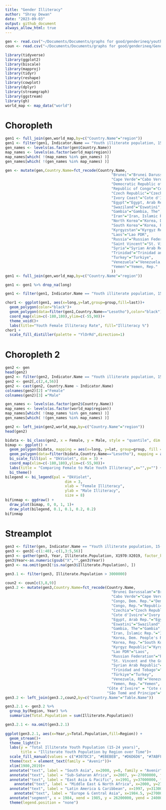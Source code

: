 ```yaml
---
title: "Gender Illiteracy"
author: "Shray Dewan"
date: "2023-09-03"
output: github_document
always_allow_html: true
---
```


```r
gen <- read.csv("~/Documents/Documents/graphs for good/genderineq/youth_illiteracy (2).csv")
coun <- read.csv("~/Documents/Documents/graphs for good/genderineq/Gender_Stats_CSV/Gender_StatsCountry.csv")
```

```r
library(tidyverse)
library(ggplot2)
library(biscale)
library(mapproj)
library(tidyr)
library(reshape)
library(cowplot)
library(dplyr)
library(streamgraph)
library(ggstream)
library(gh)
world_map <- map_data("world")
```

# Choropleth

```r
gen1 <- full_join(gen,world_map,by=c("Country.Name"="region"))
gen1 <- filter(gen1, Indicator.Name == "Youth illiterate population, 15-24 years, % female")
gen_names <- levels(as.factor(gen$Country.Name))
map_names <- levels(as.factor(world_map$region))
map_names[which( !(map_names %in% gen_names) )]
gen_names[which( !(gen_names %in% map_names) )]
```

```r
gen <- mutate(gen,Country.Name=fct_recode(Country.Name,
                                                "Brunei"="Brunei Darussalam",
                                                "Cape Verde"="Cabo Verde",
                                                "Democratic Republic of the Congo"="Congo, Dem. Rep.",
                                                "Republic of Congo"="Congo, Rep.",
                                                "Czech Republic"="Czechia",
                                                "Ivory Coast"="Cote d'Ivoire",
                                                "Egypt"="Egypt, Arab Rep.",
                                                "Swaziland"="Eswatini",
                                                "Gambia"="Gambia, The",
                                                "Iran"="Iran, Islamic Rep.",
                                                "North Korea"="Korea, Dem. People's Rep.",
                                                "South Korea"="Korea, Rep.",
                                                "Kyrgyzstan"="Kyrgyz Republic",
                                                "Laos"="Lao PDR",
                                                "Russia"="Russian Federation",
                                                "Saint Vincent"="St. Vincent and the Grenadines",
                                                "Syria"="Syrian Arab Republic",
                                                "Trinidad"="Trinidad and Tobago",
                                                "Turkey"="Turkiye",
                                                "Venezuela"="Venezuela, RB",
                                                "Yemen"="Yemen, Rep."
                                                ))
gen1 <- full_join(gen,world_map,by=c("Country.Name"="region"))
```

```r
gen1 <- gen1 %>% drop_na(long)
```

```r
gen1 <- filter(gen1, Indicator.Name == "Youth illiterate population, 15-24 years, % female")
```

```r
chor1 <- ggplot(gen1, aes(x=long,y=lat,group=group,fill=last))+ 
  geom_polygon(color="black")+
  geom_polygon(data=filter(gen1,Country.Name=="Lesotho"),color="black")+
  coord_map(xlim=c(-180,180),ylim=c(-55,90))+
  theme_void()+
  labs(title="Youth Female Illiteracy Rate", fill="Illiteracy %")
chor1 +
  scale_fill_distiller(palette = "YlOrRd",direction=1)
```

# Choropleth 2

```r
gen2 <- gen
head(gen2)
gen2 <- filter(gen2, Indicator.Name == "Youth illiterate population, 15-24 years, female (number)" | Indicator.Name == "Youth illiterate population, 15-24 years, male (number)")
gen2 <- gen2[,c(2,4,56)]
gen2 <- cast(gen2, Country.Name ~ Indicator.Name)
colnames(gen2)[2] ="Female"
colnames(gen2)[3] ="Male"
```

```r
gen_names <- levels(as.factor(gen2$Country.Name))
map_names <- levels(as.factor(world_map$region))
map_names[which( !(map_names %in% gen_names) )]
gen_names[which( !(gen_names %in% map_names) )]
```

```r
gen2 <- left_join(gen2,world_map,by=c("Country.Name"="region"))
head(gen2)
```

```r
bidata <- bi_class(gen2, x = Female, y = Male, style = "quantile", dim = 3)
bimap <- ggplot() +
  geom_polygon(bidata, mapping = aes(x=long, y=lat, group=group, fill = bi_class), color = "white", size = 0.1, show.legend = F) +
  geom_polygon(data=filter(bidata,Country.Name=="Lesotho"), mapping = aes(x=long, y=lat, group=group, fill = bi_class), color = "white", size = 0.1, show.legend = F) +
  bi_scale_fill(pal = "DkViolet", dim = 3) +
  coord_map(xlim=c(-180,180),ylim=c(-55,90))+
  labs(title = "Comparing Female to Male Youth Illiteracy",x="",y="") +
  bi_theme()
bilegend <- bi_legend(pal = "DkViolet",
                           dim = 3,
                           xlab = "Female Illiteracy",
                           ylab = "Male Illiteracy",
                           size = 8)
bifinmap <- ggdraw() +
  draw_plot(bimap, 0, 0, 1, 1)+
  draw_plot(bilegend, 0.1, 0.1, 0.2, 0.2)
bifinmap
```

# Streamplot

```r
gen3 <- filter(gen, Indicator.Name == "Youth illiterate population, 15-24 years, female (number)")
gen3 <- gen3[-c(1:40),-c(1,3:5,56)]
gen3 <- gather(gen3, Year, Illiterate.Population, X1970:X2019, factor_key=TRUE)
gen3$Year<-as.numeric(gsub("X","",gen3$Year))
gen3 <- na.omit(gen3[!is.na(gen3$Illiterate.Population), ])
```

```r
gen3.1 <- filter(gen3, Illiterate.Population > 3000000)
```

```r
coun2 <- coun[c(3,8,9)]
gen3.2 <- mutate(gen3,Country.Name=fct_recode(Country.Name,
                                                "Brunei Darussalam"="Brunei",
                                                "Cabo Verde"="Cape Verde",
                                                "Congo, Dem. Rep."="Democratic Republic of the Congo",
                                                "Congo, Rep."="Republic of Congo",
                                                "Czechia"="Czech Republic",
                                                "Cote d'Ivoire"="Ivory Coast",
                                                "Egypt, Arab Rep."="Egypt",
                                                "Eswatini"="Swaziland",
                                                "Gambia, The"="Gambia",
                                                "Iran, Islamic Rep."="Iran",
                                                "Korea, Dem. People's Rep."="North Korea",
                                                "Korea, Rep."="South Korea",
                                                "Kyrgyz Republic"="Kyrgyzstan",
                                                "Lao PDR"="Laos",
                                                "Russian Federation"="Russia",
                                                "St. Vincent and the Grenadines"="Saint Vincent",
                                                "Syrian Arab Republic"="Syria",
                                                "Trinidad and Tobago"="Trinidad",
                                                "Türkiye"="Turkey",
                                                "Venezuela, RB"="Venezuela",
                                                "Yemen, Rep."="Yemen",
                                              "Côte d'Ivoire" = "Cote d'Ivoire",
                                              "São Tomé and Principe"="Sao Tome and Principe"))
gen3.2 <- left_join(gen3.2,coun2,by=c("Country.Name"="Table.Name"))

gen3.2.1 <- gen3.2 %>%
  group_by(Region, Year) %>%
  summarize(Total.Population = sum(Illiterate.Population))

gen3.2.1 <- na.omit(gen3.2.1)
  
ggplot(gen3.2.1, aes(x=Year,y=Total.Population,fill=Region)) +
  geom_stream()+
  theme_light()+
  labs(y = "Total Illiterate Youth Population (15-24 years)", 
       title = "Illiterate Youth Population by Region over Time")+
  scale_fill_manual(values = c("#307DC3", "#EBEBEB", "#D6D6D6", "#7ABFFF", "#79F1F8", "#30BBC3"))+
  theme(text = element_text(family = "Avenir"))+
  xlim(1980,2019)+
  annotate("text", label = "South Asia", x=2000, y=0, family = "Avenir", size=8, angle='15')+
  annotate("text", label = "Sub-Saharan Africa", x=2007, y=-27000000, family="Avenir", size=8, angle='25', color="white")+
  annotate("text", label = "East Asia & Pacific", x=1991, y=37000000, family="Avenir", size=8, angle='5', color="white")+
    annotate("text", label = "Middle East & North Africa", x=2000, y=27800000, family="Avenir", size=5, angle='12')+
  annotate("text", label = "Latin America & Caribbean", x=1997, y=31300000, family="Avenir", size=3, angle='14')+
    annotate("text", label = "Europe & Central Asia", x=1984.5, y=27000000, family="Avenir", size=3, angle='0', color="white")+
  annotate("segment", x = 1984, xend = 1985, y = 26200000, yend = 24000000, colour = "#EBEBEB")+
  theme(legend.position = "none")

```

